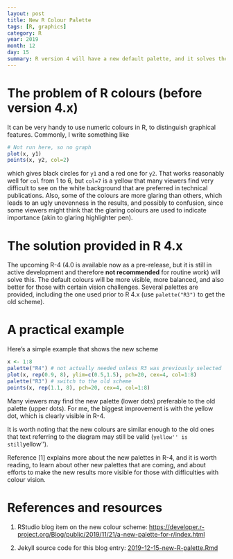 ```yaml
---
layout: post
title: New R Colour Palette
tags: [R, graphics]
category: R
year: 2019
month: 12
day: 15
summary: R version 4 will have a new default palette, and it solves the problem of terrible default colours. A simple demonstration is given here.
---
```



# The problem of R colours (before version 4.x)

It can be very handy to use numeric colours in R, to distinguish graphical
features.  Commonly, I write something like

```r
# Not run here, so no graph
plot(x, y1)
points(x, y2, col=2)
```
which gives black circles for `y1` and a red one for `y2`.  That works
reasonably well for `col` from 1 to 6, but `col=7` is a yellow that many
viewers find very difficult to see on the white background that are preferred
in technical publications.  Also, some of the colours are more glaring than
others, which leads to an ugly unevenness in the results, and possibly to
confusion, since some viewers might think that the glaring colours are used to
indicate importance (akin to glaring highlighter pen).

# The solution provided in R 4.x

The upcoming R-4 (4.0 is available now as a pre-release, but it is still in
active development and therefore **not recommended** for routine work) will
solve this. The default colours will be more visible, more balanced, and also
better for those with certain vision challenges.  Several palettes are
provided, including the one used prior to R 4.x (use `palette("R3")` to get the
old scheme).

# A practical example

Here's a simple example that shows the new scheme
```r
x <- 1:8
palette("R4") # not actually needed unless R3 was previously selected
plot(x, rep(0.9, 8), ylim=c(0.5,1.5), pch=20, cex=4, col=1:8)
palette("R3") # switch to the old scheme
points(x, rep(1.1, 8), pch=20, cex=4, col=1:8)
```

Many viewers may find the new palette (lower dots) preferable to the old
palette (upper dots).  For me, the biggest improvement is with the yellow dot,
which is clearly visible in R-4.

It is worth noting that the new colours are similar enough to the old ones that
text referring to the diagram may still be valid (``yellow'' is still
``yellow'').

Reference [1] explains more about the new palettes in R-4, and it is worth reading,
to learn about other new palettes that are coming, and about efforts to make
the new results more visible for those with difficulties with colour vision.

# References and resources

1. RStudio blog item on the new colour scheme:
[https://developer.r-project.org/Blog/public/2019/11/21/a-new-palette-for-r/index.html](https://developer.r-project.org/Blog/public/2019/11/21/a-new-palette-for-r/index.html)

2. Jekyll source code for this blog entry: [2019-12-15-new-R-palette.Rmd](https://raw.github.com/dankelley/dankelley.github.io/master/assets/2019-12-15-new-R-palette.Rmd)

